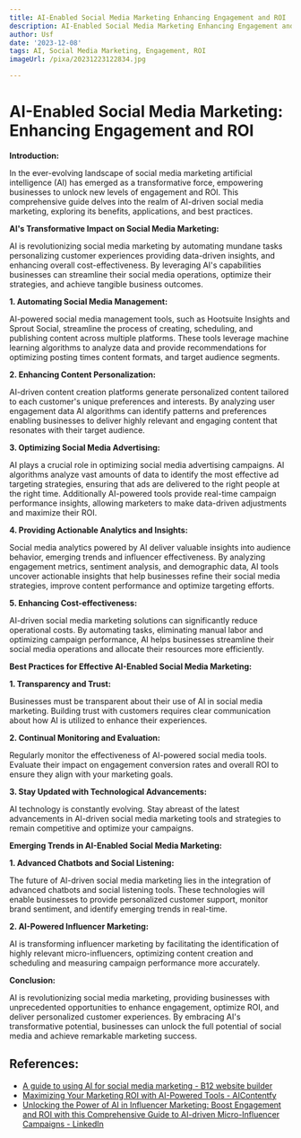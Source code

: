 ```yaml
---
title: AI-Enabled Social Media Marketing Enhancing Engagement and ROI
description: AI-Enabled Social Media Marketing Enhancing Engagement and ROI
author: Usf
date: '2023-12-08'
tags: AI, Social Media Marketing, Engagement, ROI
imageUrl: /pixa/20231223122834.jpg

---
```

# AI-Enabled Social Media Marketing: Enhancing Engagement and ROI

**Introduction:**

In  the ever-evolving landscape of social media marketing artificial intelligence (AI) has emerged as a transformative force, empowering businesses to unlock new levels  of  engagement  and  ROI. This comprehensive guide delves into the realm of  AI-driven social media  marketing,  exploring its benefits, applications,  and  best practices.

**AI's Transformative Impact on Social Media  Marketing:**

AI is revolutionizing social media marketing by automating mundane tasks personalizing customer experiences providing  data-driven insights, and enhancing overall cost-effectiveness. By leveraging AI's capabilities businesses  can streamline  their social media operations, optimize their strategies, and achieve tangible business  outcomes.

**1. Automating Social Media Management:**

AI-powered social  media  management tools, such as Hootsuite Insights and Sprout Social,  streamline the  process of creating, scheduling, and  publishing content across multiple platforms. These tools leverage machine learning algorithms to analyze data  and provide recommendations for optimizing  posting times content formats, and target audience segments.

**2. Enhancing Content Personalization:**

AI-driven content creation platforms generate personalized  content tailored to each customer's unique  preferences and interests. By  analyzing user engagement data AI algorithms can identify patterns  and preferences enabling businesses to deliver highly relevant and engaging content that resonates with their target audience.

**3. Optimizing Social Media Advertising:**

AI plays a crucial role in optimizing social media advertising campaigns.  AI algorithms analyze vast amounts of data to identify  the most effective  ad targeting strategies, ensuring that ads are delivered to the right people at the  right time. Additionally AI-powered tools provide real-time  campaign performance insights, allowing marketers to make data-driven adjustments and maximize their ROI.

**4. Providing Actionable  Analytics and Insights:**

Social media analytics powered by AI deliver  valuable insights into audience behavior, emerging trends and influencer effectiveness. By analyzing engagement metrics, sentiment analysis, and demographic  data, AI tools uncover actionable insights  that help businesses refine their social media strategies, improve content performance  and optimize targeting efforts.

**5. Enhancing Cost-effectiveness:**

AI-driven social media marketing solutions can significantly reduce operational costs. By automating tasks, eliminating manual labor and optimizing campaign performance,  AI helps  businesses streamline their social media operations and allocate their resources more efficiently.

**Best  Practices for Effective AI-Enabled Social Media Marketing:**

**1. Transparency and Trust:**

Businesses must be transparent about their use of AI in social media marketing. Building trust  with customers requires clear communication about how AI is utilized to enhance their experiences.

**2. Continual Monitoring and Evaluation:**

Regularly monitor the effectiveness of AI-powered social media tools. Evaluate their impact  on engagement conversion rates  and overall ROI to ensure they align with your  marketing goals.

**3. Stay Updated with Technological Advancements:**

AI technology is constantly evolving. Stay abreast  of  the latest advancements  in  AI-driven social media marketing tools and strategies to remain competitive and optimize your campaigns.

**Emerging Trends in AI-Enabled Social Media Marketing:**

**1. Advanced Chatbots and Social Listening:**

The future of AI-driven social media marketing lies in the integration of advanced chatbots and social listening tools. These technologies will enable businesses to provide personalized customer support, monitor brand sentiment,  and identify emerging trends in real-time.

**2. AI-Powered Influencer Marketing:**

AI is transforming influencer marketing by facilitating the identification of highly relevant micro-influencers, optimizing content creation and scheduling and measuring campaign performance more accurately.

**Conclusion:**

AI is revolutionizing social media marketing,  providing businesses with unprecedented opportunities  to enhance engagement, optimize ROI,  and deliver personalized customer experiences. By embracing  AI's  transformative potential, businesses can unlock the full potential of social media  and achieve remarkable marketing success.

## References:
- [A guide to using AI for social media marketing - B12 website builder](https://www.b12.io/resource-center/ai-how-to-guides/a-guide-to-using-ai-for-social-media-marketing.html)
- [Maximizing Your Marketing ROI with AI-Powered Tools - AIContentfy](https://aicontentfy.com/en/blog/maximizing-marketing-roi-with-ai-powered-tools)
- [Unlocking the Power of AI in Influencer Marketing: Boost Engagement and ROI with this Comprehensive Guide to AI-driven Micro-Influencer Campaigns - LinkedIn](https://www.linkedin.com/pulse/unlocking-power-ai-influencer-marketing-boost-engagement)
